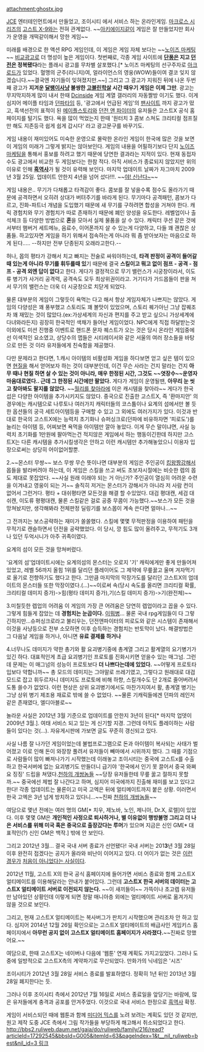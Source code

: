 attachment:ghostx.jpg

[[JCE]] 엔터테인먼트에서 만들었고, 조이시티 에서 서비스 하는 온라인게임. [[마크로스 시리즈]]의 [[고스트 X-9]]와는 전혀 관계없다. ~~[[아키에이지]]같이 게임은 잘 만들었지만 회사가 운영을 개떡같이해서 망한 게임~~

미래를 배경으로 한 액션 RPG 게임인데, 이 게임은 게임 자체 보다는 ~~[[노이즈 마케팅]]~~ [[비교광고]]로 더 명성이 높은 게임이다. 첫번째로, 각종 게임 사이트에 '''[[메이플스토리|단풍]]은 지고 [[던전 앤 파이터|던전]]은 정복됐다'''라는 플래시 광고를 무차별 살포했다.[* 노이즈 마케팅의 선구주자로 [[아크로드]]가 있었다. 혈맹의 군주(리니지)여, 얼라이언스의 영웅(WOW)들이여 결코 잊지 않겠습니다.~~결국엔 자기들이 잊혀졌지만.~~] 그리고 그 광고가 지워진 뒤에 나온 두번째 광고가 '''지겨운 [[메이플스토리|달팽이사냥]] 불쌍한 [[던전 앤 파이터|고블린학살]] 시간 때우기 게임은 이제 그만'''. 광고는 무지막지하게 많이 내서 한때 [[Dcinside]] 게임 계열 갤러리의 자동짤방 이기도 했다. 이게 심지어 메이플 타임과 [[던파타임]] 등, '광고에서 언급된 게임'의 [[팬]]사이트 까지 광고가 떴고, 흑색선전의 표적이 된 [[메이플스토리]]와 [[던전 앤 파이터]]의 유저들은 고스트X 공식 홈페이지를 털기도 했다. 욕을 많이 먹었는지 한때 '원터치 3 콤보 스쳐도 크리티컬 점프질만 해도 지존등극 쉽게 쉽게 갑시다' 라고 광고문구를 바꾸기도.

게임 내용이 재미있어도 미숙한 운영으로 몰락한 온라인 게임이 한국에 많은 것을 보면 이 게임의 미래가 그렇게 밝지는 않아보인다. 게임의 내용을 어필하기보다 단지 [[노이즈 마케팅]]을 통해서 홍보를 하려고 했기 때문에 당연한 결과라는 지적이 있다. 현재 동접자 수도 광고에서 비교한 두 게임보다는 한참 적다. 아직 서비스가 종료되지 않았지만 위의 이유로 인해 '''[[흑역사]]'''가 될 것이 유력해 보인다. 마지막 업데이트 날짜가 자그마치 2009년 3월 25일. 업데이트 안한지 4년을 넘어 섰다!!!. ~~[[야! 신난다~]]~~

게임 내용은.. 무기가 다채롭고 타격감이 좋다. 콤보를 잘 넣을수록 점수도 올라가기 때문에 공격하면서 오히려 상대가 버텨주기를 바라게 된다. 무기마다 공격패턴, 콤보가 다르고, 진화-파트너 개념을 도입했기 때문에 새 무기를 구하려면 합성을 거쳐야 한다. 캐릭 경험치와 무기 경험치가 따로 존재하기 때문에 폐인 양성을 유도한다. 레벨업이나 출석체크 등 다양한 방법으로 '''혼'''을 모아서 실제 물품을 살 수 있다. 캐릭터 쿠션 같은 것에서부터 햄버거 세트메뉴, 음료수, 이어폰까지 살 수 있는게 다양하고, 다들 꽤 괜찮은 상품들. 하고있자면 게임을 하기 위해서 접속하는게 아니라 뭐 좀 받아보자는 마음으로 하게 된다..... --하지만 전부 단종된지 오래라고한다.--

허나, 몹의 평타가 강해서 치고 빠지는 전술로 싸워야하는데, '''타격 판정이 공격이 들어갈때 있는게 아니라 무기를 휘두를때 있'''기 때문에 결국 '''스킬이고 뭐고 없이 점프 - 공격 - 점프 - 공격 외엔 답이 없다'''고 한다. 게다가 결정적으로 무기 밸런스가 시궁창이라서, 이도류 병기가 사거리 공격력, 공격속도 모두 최상위권이라고. 거기다가 가드몹들이 판을 쳐서 무기의 밸런스는 더욱 더 시궁창으로 치닫게 되었다.

물론 대부분의 게임이 그렇듯이 욕먹는 다고 해서 항상 게임자체가 나쁘지는 않았다. 게임의 다양성은 꽤 풍부했고 스토리도 꽤 볼맛이 있었으며, 스토리 퀘가아닌 그냥 잡퀘조차 꽤 재밌는 것이 많았다.(ex:가상세계의 자신과 편지를 주고 받고 싶으니 가상세계에 다녀와라든지) 굉장히 한국적인 색채가 들어난 게임이었다. NPC에게 직접 하달받는것 이외에도 미션 진행중 이벤트로 핸드폰 문자 퀘스트가 오는 것은 당시 온라인 게임중에선 이색적인 요소였고, 상당수의 맵들은 시티레이서와 같은 서울의 여러 장소들을 바탕으로 만든 것 이라 유저들에게 친숙함을 제공했다.

다만 문제라고 한다면,
1.캐시 아이템의 비활성화
게임을 하다보면 얻고 싶은 템이 있으면 [[현질]]을 해서 얻어보자 하는 것이 대부분인데, 이건 무슨 사라는 건지 말라는 건지 '''아무 때나 현질 하면 살 수 있는 것이 아니라, 매우 한정된 시간, 그것도 ~~엿장수~~운영자 마음대로였다.. 근데 그 한정된 시간에만 팔았다.''' 게다가 게임이 운영될땐, '''아무리 눈 씻고 찾아봐도 팔지를 않았다.''' ~~[[월리를 찾아라]]에 이은 캐시템을 찾아라~~ 게다가 한국섭은 다양한 아이템을 추가시키지도 않았다. 중국으로 진출한 고스트X, 즉 '환마지안' 의 경우에는 캐시템으로 나루토나 여러가지 캐릭터들의 코스튬이나 요계의 섬에서만 볼 듯한 옵션들의 궁극 세트아이템등을 구매할 수 있고 그 외에도 여러가지가 있다. 이것과 반대로 한국의 고스트X에는 능력치 초기화나 슈퍼싱크로(던파에 비유하자면 '피로도')를 늘리는 아이템 등, 어찌보면 욕먹을 아이템만 깔아 놓았다. 이게 무슨 말이냐면, 사실 능력치 초기화를 1만원에 팔아먹는건 적지않은 게임에서 하는 행동이긴한데 하지만 고스트X는 다른 캐시템을 추가시킬생각은 안하고 이런 캐시템만 추가해놓았으니 이용자 입장으로써는 상당히 어이없어할뿐.

2.~~몬스터 무쌍~~ 보스 무쌍
무슨 뜻이나면 대부분의 게임은 주인공이 [[킹왕짱]]강해서 몹들을 발라버려야 하는데, 이 게임은 스킬을 쓰고 써도 초보자시절에는 비슷한 렙의 몹도 제대로 못잡았다. ~~사실 원래 이래야 되는 거 아닌가? 주인공이 열심히 어려운 수련을 이겨내고 영웅이 되는 거~~ 솔직히 저거는 몬스터가 강해서가 아니라 저 사람 컨이 없어서 그런거다. 평타 + 대쉬평타면 모든것을 해결 할 수있었다. 대검 평대캔, 세검 대쉬캔, 이도류 평평대캔, 물론 스킬같은 걸로 공중 무콤이 가능했다.~~보스가 모든 것을 망쳐놨지만, 생각해봐라 전체판정 딜링기를 보스몹이 계속 쓴다면 얼마나...~~

그 전까지는 보스공략하는 재미가 쏠쏠했다. 스킬에 몇몇 무적판정을 이용하여 패턴을 무적기로 캔슬하면서 던전을 공략했었다. 이 당시, 깡 힘도 많이 올려주고, 무적기도 3개나 있던 두억시니가 아주 귀족이였다.

요계의 섬이 모든 것을 망쳐버렸다.

'요계의 섬'업데이트시에는 요계의섬의 몬스터는 오로지 '기' 캐릭에게만 좋게 만들어져있었고, 레벨 56까지 올힘 1위를 달리던 플레이어도 그 제약에 무릎꿇고 울며 겨자먹기로 올기로 전향하기도 했다고 한다. 그만큼 마지막의 막장가도를 달리던 고스트X의 업데이트의 몬스터들 또한 막장이였다.(...)~~이로써 속(당시 속도를 올리면 크리티컬 확률,크리티컬 데미지 증가)->힘(평타 데미지 증가),기(스킬 데미지 증가)->기(완전체)~~

3.미칠듯한 렙업의 어려움
이 게임의 가장 큰 어려움은 당연히 렙업이라고 꼽을 수 있다.그렇게 힘들게 잡았는 데 '''경험치는 눈곱이다.''' [[이뭐병]]... 물론 국내 rpg게임들이 다 그렇긴하지만...슈퍼싱크로라고 불리우는, 던전앤파이터의 피로도와 같은 시스템이 존재해서 이것을 사냥등으로 전부 소모하면 이후 습득하는 경험치는 반토막이 났다. 해결방법은 그 다음날 게임을 하거나, 아니면 '''유료 결제를 하거나''' 

4.너무나도 데미지가 약한 총기와 활
요괴병기중에 총계열 그리고 활계열의 요기병기가 있긴 하다. 대표적인게 초급 요괴병기인 프로토를 진화시키면 얻을수 있는 매그넘. 그런데 문제는 이 매그넘의 성능이 프로토보다 '''더 나쁘다는데에 있었다.''' ~~어떻게 프로토타입보다 약합니까~~ 총 모드의 데미지는 그야말로 쓰레기였고, 그렇다고 원래대로 대검모드로 잡고 휘두르자니 데미지도 프로토에 비해 하향, 스킬개수도 단 2개로 줄어버려서 도통 쓸수가 없었다. 이런 현상은 상위 요괴병기에서도 마찬가지여서 활, 총계열 병기는 그냥 상위 병기 제조용 재료로 밖에 쓸 수 없었다. ~~물론 기캐릭들에겐 던파의 레인저같은 존재였다, 엘디아블로~~

놀라운 사실은 2012년 3월 기준으로 업데이트를 안한지 3년이 된다[* 마지막 업뎃이 2009년 3월.]. 여태 서비스 되고 있는 게 신기할 지경. 그런데 아직도 플레이하는 사람들이 있다는 것(...). 자유게시판에 가보면 글도 꾸준히 갱신되고 있다.

사실 나름 잘 나가던 게임이었는데 불법프로그램으로 돈과 아이템이 복사되는 사태가 벌어졌고 이로 인해 돈이 와장창 풀려서 유저들이 빼마에서 시위까지 했다. 그 때를 기점으로 사람들이 많이 빠져나가기 시작했는데 이래놓고 조이시티는 중국에 고스트x를 수출하고 한국서버에 없는 요괴병기도 만들더니 급기야 '한국에서 인기 못 끌어서 중국 와쪄요 징징' 드립을 쳐댔다.[[천하의 개쌍놈들]] ~~당장 유저들한테 무릎 꿇고 절하지 못할까.~~ 중국에선 제법 잘 나간다고 하며, 심지어 미국에까지 진출해 재미를 보고 있다고 한다! 각종 업데이트는 물론이고 미국 고엑은 뒤에 얼티메이트까지 붙은 상황. 이러면서 한국 고엑은 3년 넘게 방치하고 있다니...~~진짜 [[천하의 개쌍놈들]]~~

여담으로 몇년 전에는 여러 명의 GM[* 치우, 제노바, 노인, 제니아, Dr.X, 로렐]이 있었다. 이후 몇몇 GM은 '''개인적인 사정으로 퇴사하거나, 별 이유없이 행방불명 그리고 더 나은 서비스를 위해 미국 혹은 중국으로 출장갔다는 루머'''가 있으며 지금은 신인 GM[* 대표적인(?) 신인 GM은 백작.] 밖에 안 보인다. 

그리고 2012년 3월… 결국 국내 서버 종료가 선언됐다! 국내 서버는 201'''3'''년 3월 28일 이후 완전히 접겠다는 공지가 올라와 비난이 이어지고 있다. 더 어이가 없는 것은 [[요구르팅|이런 경우가]] [[서기 2030년 어니스와 프리키|처음이 아니었다는 사실]]이다. 

2012년 11월, 고스트 X의 한국 공식 홈페이지에 들어가면 서비스 종료와 함께 고스트X 얼티메이트를 이용해달라는 안내가 붙어있다. 그런데 '''고스트X 한국 서버의 데이터는 고스트X 얼티메이트 서버로 이전되지 않는다.''' ~~이 새끼들이~~ 가뜩이나 초고렙 유저들만 남아있던 상황인데 이렇게 되면 정말 매니아층 외에는 얼티메이트 서버로 옮겨가지 않을 것으로 보인다. 

그리고, 현재 고스트X 얼티메이트는 복사버그가 판치기 시작했으며 관리조차 안 하고 있다. 심지어 2014년 12월 26일 확인으로는 고스트X 얼티메이트의 배급사인 게임키스 홈페이지에서 '''아무런 공지 없이 고스트X 얼티메이트 홈페이지가 사라졌다.'''~~진짜로 망했어요.~~

여담으로, 한때 고스트X는 네이버나 다음에 '웹툰' 연재 계획도 가지고있었다. 그러나 도중에 일방적으로 고스트X측의 계약파기로 무산되었다. 만화가의 닉네임은 '시즈' 

조이시티가 2012년 3월 28일 서비스 종료를 발표하였다. 정확히 1년 뒤인 2013년 3월 28일 폐지한다는 듯.

그러나 이후 조이시티 측에서 2012년 7월 16일로 서비스 종료일을 앞당기는 바람에, 많은 유저들에게 충격과 공포를 안겨주었다. 이것으로 국내 서비스 한정으로 [[흑역사가 된 것들/게임|흑역사]] 확정.

게임이 서비스되던 때에 웹툰과 함께 [[미디어 믹스]]를 노려 보려는 계획도 있던 것 같지만, 원고 제작 도중 JCE 측에서 그림 작가들을 부당하게 해고해서 취소되었다고 한다. [[http://bbs2.ruliweb.daum.net/gaia/do/ruliweb/family/216/read?articleId=17292545&bbsId=G005&itemId=63&pageIndex=1&t__nil_ruliweb=best&nil_id=3 링크]]
